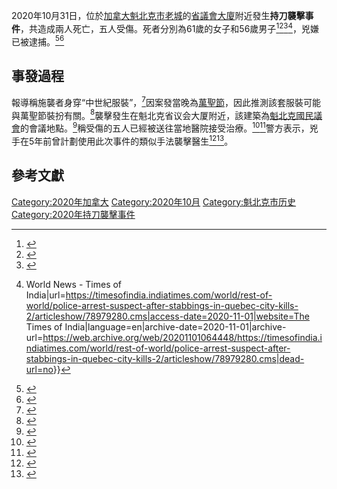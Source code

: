 {{Infobox civilian attack
| title       = 2020年魁北克市持刀襲擊事件
| partof      = 
| image       =
| alt         = 
| caption     = 
| map         = 
| map_alt     = 
| map_caption = 
| location    = {{CAN}}[[魁北克省|魁北克省]][[魁北克市|魁北克市]]
| target      = [[萬聖節|萬聖節]]當夜派糖果的人士
| coordinates =
| date        = {{start date|2020|10|31|df=yes}}
| time        = {{circa|10 p.m.}}
| timezone    = [[UTC−04:00|UTC−04:00]]
| type        = 持刀襲擊
| fatalities  = 2 
| injuries    = 5
| victims     = 
| perpetrator = 身份未知
| assailant   = 
| weapons     = [[日本刀|日本刀]]<ref name="BBC"/>
| dfen        = 
| motive      = 
}}

2020年10月31日，位於[[加拿大|加拿大]][[魁北克市|魁北克市]][[魁北克老城|老城]]的[[魁北克省议会大厦|省議會大廈]]附近發生'''持刀襲擊事件'''，共造成兩人死亡，五人受傷。死者分別為61歲的女子和56歲男子<ref>{{cite web |last1=Duval |first1=Alexandre |title=L'identité des victimes de l'attaque dans le Vieux-Québec dévoilée |url=https://ici.radio-canada.ca/nouvelle/1746133/identite-victimes-attaque-vieux-quebec-arme-blanche |website=[[Radio_Canada|Radio Canada]] |accessdate=1 November 2020 |language=fr |date=1 November 2020 |archive-date=2020-11-01 |archive-url=https://web.archive.org/web/20201101181133/https://ici.radio-canada.ca/nouvelle/1746133/identite-victimes-attaque-vieux-quebec-arme-blanche |dead-url=no }}</ref><ref name="BBC">{{Cite news|date=2020-11-01|title=Quebec stabbing: Two dead after attack by man in medieval clothes|language=en-GB|work=BBC News|url=https://www.bbc.co.uk/news/world-us-canada-54766208|access-date=2020-11-01|archive-date=2021-01-07|archive-url=https://web.archive.org/web/20210107043413/https://www.bbc.co.uk/news/world-us-canada-54766208|dead-url=no}}</ref><ref>{{Cite web|title=Suspect in custody after 2 killed, 5 injured in Quebec City stabbings: police|url=https://globalnews.ca/news/7435389/quebec-city-stabbing/|access-date=2020-11-01|website=Global News|language=en-US|archive-date=2020-11-01|archive-url=https://web.archive.org/web/20201101113606/https://globalnews.ca/news/7435389/quebec-city-stabbing/|dead-url=no}}</ref><ref>{{Cite web|last=Nov 1|first=AP / Updated:|last2=2020|last3=Ist|first3=13:21|title=Quebec Stabbings: Police arrest suspect after stabbings in Quebec City kills 2 {{!}} World News - Times of India|url=https://timesofindia.indiatimes.com/world/rest-of-world/police-arrest-suspect-after-stabbings-in-quebec-city-kills-2/articleshow/78979280.cms|access-date=2020-11-01|website=The Times of India|language=en|archive-date=2020-11-01|archive-url=https://web.archive.org/web/20201101064448/https://timesofindia.indiatimes.com/world/rest-of-world/police-arrest-suspect-after-stabbings-in-quebec-city-kills-2/articleshow/78979280.cms|dead-url=no}}</ref>，兇嫌已被逮捕。<ref>{{Cite web|last=Staff|first=Scroll|title=Canada: Two dead, five injured in Quebec stabbing attack, suspect arrested|url=https://scroll.in/latest/977369/canada-two-dead-five-injured-in-quebec-stabbing-attack-suspect-arrested|access-date=2020-11-01|website=Scroll.in|language=en-US|archive-date=2020-11-01|archive-url=https://web.archive.org/web/20201101070310/https://scroll.in/latest/977369/canada-two-dead-five-injured-in-quebec-stabbing-attack-suspect-arrested|dead-url=no}}</ref><ref>{{Cite web|title=2 Dead, 5 Injured In Stabbing Incident In Quebec; Suspect Arrested|url=https://www.ndtv.com/world-news/multiple-people-injured-in-stabbing-incident-in-canadas-quebec-suspect-arrested-says-police-news-agency-afp-2318863|access-date=2020-11-01|website=NDTV.com|archive-date=2020-11-01|archive-url=https://web.archive.org/web/20201101063216/https://www.ndtv.com/world-news/multiple-people-injured-in-stabbing-incident-in-canadas-quebec-suspect-arrested-says-police-news-agency-afp-2318863|dead-url=no}}</ref>

== 事發過程 ==
報導稱施襲者身穿“中世紀服裝”，<ref>{{Cite news|last=Press|first=The Associated|date=2020-11-01|title=Man in medieval clothing leaves 'multiple victims' in Quebec City stabbing attack|language=en-GB|work=The Guardian|url=https://www.theguardian.com/world/2020/nov/01/man-in-medieval-clothing-leaves-multiple-victims-in-quebec-city-stabbing-attack|access-date=2020-11-01|issn=0261-3077|archive-date=2020-12-08|archive-url=https://web.archive.org/web/20201208193500/https://www.theguardian.com/world/2020/nov/01/man-in-medieval-clothing-leaves-multiple-victims-in-quebec-city-stabbing-attack|dead-url=no}}</ref>因案發當晚為[[萬聖節|萬聖節]]，因此推測該套服裝可能與萬聖節裝扮有關。<ref>{{Cite news|last=Ramzy|first=Austin|date=2020-11-01|title=2 Killed in Halloween Stabbing Spree in Quebec City|language=en-US|work=The New York Times|url=https://www.nytimes.com/2020/11/01/world/canada/quebec-city-stabbing-deaths-halloween-medieval-costume.html|access-date=2020-11-01|issn=0362-4331|archive-date=2021-01-04|archive-url=https://web.archive.org/web/20210104225853/https://www.nytimes.com/2020/11/01/world/canada/quebec-city-stabbing-deaths-halloween-medieval-costume.html|dead-url=no}}</ref>襲擊發生在魁北克省议会大厦附近，該建築為[[魁北克國民議會|魁北克國民議會]]的會議地點。<ref>{{Cite news|title=Two dead, five injured in Quebec City stabbing; police arrest lone suspect|url=https://www.theglobeandmail.com/canada/article-police-hunt-for-suspect-in-medieval-garb-after-stabbings-in-quebec/|access-date=2020-11-01|archive-date=2020-11-01|archive-url=https://web.archive.org/web/20201101053825/https://www.theglobeandmail.com/canada/article-police-hunt-for-suspect-in-medieval-garb-after-stabbings-in-quebec/|dead-url=no}}</ref>{{le|魁北克省警方|Sûreté du Québec}}稱受傷的五人已經被送往當地醫院接受治療。<ref>{{Cite web|last=|first=|date=2020-11-01|title=Quebec City police arrest suspect after stabbings leave 2 dead|url=https://www.cbc.ca/news/canada/montreal/quebec-city-police-stabbings-1.5785401|archive-url=https://web.archive.org/web/20210123050248/https://www.cbc.ca/news/canada/montreal/quebec-city-police-stabbings-1.5785401|archive-date=2021-01-23|access-date=|website=CBC News|dead-url=no}}</ref><ref>{{Cite web|last=|first=|date=|title=Police Report|url=https://twitter.com/SPVQ_police/status/1322773809640935424?ref_src=twsrc%5Etfw%7Ctwcamp%5Etweetembed%7Ctwterm%5E1322773809640935424%7Ctwgr%5Eshare_3&ref_url=https%3A%2F%2Fwww.cbc.ca%2Fnews%2Fcanada%2Fmontreal%2Fquebec-city-police-stabbings-1.5785401|archive-url=https://web.archive.org/web/20201208193532/https://twitter.com/SPVQ_police/status/1322773809640935424?ref_src=twsrc%5Etfw%7Ctwcamp%5Etweetembed%7Ctwterm%5E1322773809640935424%7Ctwgr%5Eshare_3&ref_url=https%3A%2F%2Fwww.cbc.ca%2Fnews%2Fcanada%2Fmontreal%2Fquebec-city-police-stabbings-1.5785401|archive-date=2020-12-08|access-date=2020-11-01|website=Twitter|language=en|dead-url=no}}</ref>警方表示，兇手在5年前曾計劃使用此次事件的類似手法襲擊醫生<ref name="soleil">{{cite web |last1=Desmeules |first1=Judith |title=Tuerie dans le Vieux-Québec: les victimes choisies au hasard |url=https://www.lesoleil.com/actualite/justice-et-faits-divers/tuerie-dans-le-vieux-quebec-les-victimes-choisies-au-hasard-video-3df62593ea7fc234ad92391ceb30b6e6 |website=[[Le_Soleil|Le Soleil]] |accessdate=1 November 2020 |language=fr |date=1 November 2020 |archive-date=2020-11-02 |archive-url=https://web.archive.org/web/20201102233457/https://www.lesoleil.com/actualite/justice-et-faits-divers/tuerie-dans-le-vieux-quebec-les-victimes-choisies-au-hasard-video-3df62593ea7fc234ad92391ceb30b6e6 |dead-url=no }}</ref><ref>{{Cite news|title=Two dead, five injured in Quebec City stabbing; police arrest lone suspect|url=https://www.theglobeandmail.com/canada/article-police-hunt-for-suspect-in-medieval-garb-after-stabbings-in-quebec/|last=Tu Thanh|first=Ha|newspaper=[[The_Globe_and_Mail|The Globe and Mail]]|date=1 November 2020|access-date=2020-11-01|archive-date=2020-11-01|archive-url=https://web.archive.org/web/20201101053825/https://www.theglobeandmail.com/canada/article-police-hunt-for-suspect-in-medieval-garb-after-stabbings-in-quebec/|dead-url=no}}</ref>。

== 參考文獻 ==
{{Reflist}}
[[Category:2020年加拿大|Category:2020年加拿大]]
[[Category:2020年10月|Category:2020年10月]]
[[Category:魁北克市历史|Category:魁北克市历史]]
[[Category:2020年持刀襲擊事件|Category:2020年持刀襲擊事件]]